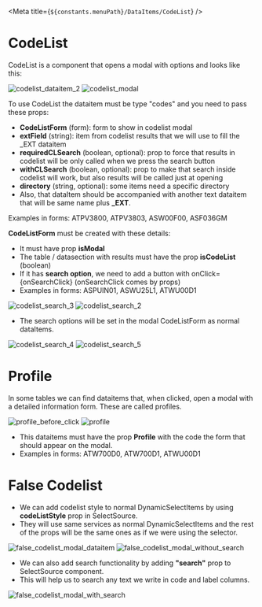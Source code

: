 
<Meta title={`${constants.menuPath}/DataItems/CodeList`} />

<style>
  {`
    .img-box {
      display:flex;
    }
    .img-container {
      display:flex;
      width: 46%;    
      flex-direction: row;
      align-items: flex-start;
    }  
`}
</style>

# CodeList

CodeList is a component that opens a modal with options and looks like this:

<div className="img-container">
  <img src={codelist_dataitem_2} alt="codelist_dataitem_2" />
  <img src={codelist_modal} alt="codelist_modal" />
</div>

To use CodeList the dataitem must be type "codes" and you need to pass these props:

- **CodeListForm** (form): form to show in codelist modal
- **extField** (string): item from codelist results that we will use to fill the \_EXT dataitem
- **requiredCLSearch** (boolean, optional): prop to force that results in codelist will be only called when we press the search button
- **withCLSearch** (boolean, optional): prop to make that search inside codelist will work, but also results will be called just at opening
- **directory** (string, optional): some items need a specific directory
- Also, that dataItem should be accompanied with another text dataitem that will be same name plus **\_EXT**.

Examples in forms: ATPV3800, ATPV3803, ASW00F00, ASF036GM

**CodeListForm** must be created with these details:

- It must have prop **isModal**
- The table / datasection with results must have the prop **isCodeList** (boolean)
- If it has **search option**, we need to add a button with onClick={onSearchClick} (onSearchClick comes by props)
- Examples in forms: ASPUIN01, ASWU25L1, ATWU00D1

<div className="img-container">
  <img src={codelist_search_3} alt="codelist_search_3" />
  <img src={codelist_search_2} alt="codelist_search_2" />
</div>

- The search options will be set in the modal CodeListForm as normal dataItems.

<div className="img-container">
  <img src={codelist_search_4} alt="codelist_search_4" />
  <img src={codelist_search_5} alt="codelist_search_5" />
</div>

# Profile

In some tables we can find dataitems that, when clicked, open a modal with a detailed information form. These are called profiles.

<div className="img-container">
  <img src={profile_before_click} alt="profile_before_click" />
  <img src={profile} alt="profile" />
</div>

- This dataitems must have the prop **Profile** with the code the form that should appear on the modal.
- Examples in forms: ATW700D0, ATW700D1, ATWU00D1

# False Codelist

- We can add codelist style to normal DynamicSelectItems by using **codeListStyle** prop in SelectSource.
- They will use same services as normal DynamicSelectItems and the rest of the props will be the same ones as if we were using the selector.

<div className="img-container">
  <img
    src={false_codelist_modal_dataitem}
    alt="false_codelist_modal_dataitem"
  />
  <img
    src={false_codelist_modal_without_search}
    alt="false_codelist_modal_without_search"
  />
</div>

- We can also add search functionality by adding **"search"** prop to SelectSource component.
- This will help us to search any text we write in code and label columns.

<div className="img-container">
  <img
    src={false_codelist_modal_with_search}
    alt="false_codelist_modal_with_search"
  />
</div>
